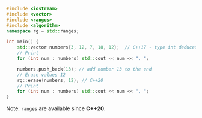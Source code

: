 ```cpp
#include <iostream>
#include <vector>
#include <ranges>
#include <algorithm>
namespace rg = std::ranges;

int main() {
	std::vector numbers{3, 12, 7, 18, 12};  // C++17 - type int deduced
	// Print
	for (int num : numbers) std::cout << num << ", ";

	numbers.push_back(13); // add number 13 to the end
	// Erase values 12
	rg::erase(numbers, 12); // C++20
	// Print
	for (int num : numbers) std::cout << num << ", ";
}
```

Note: `ranges` are available since **C++20**.